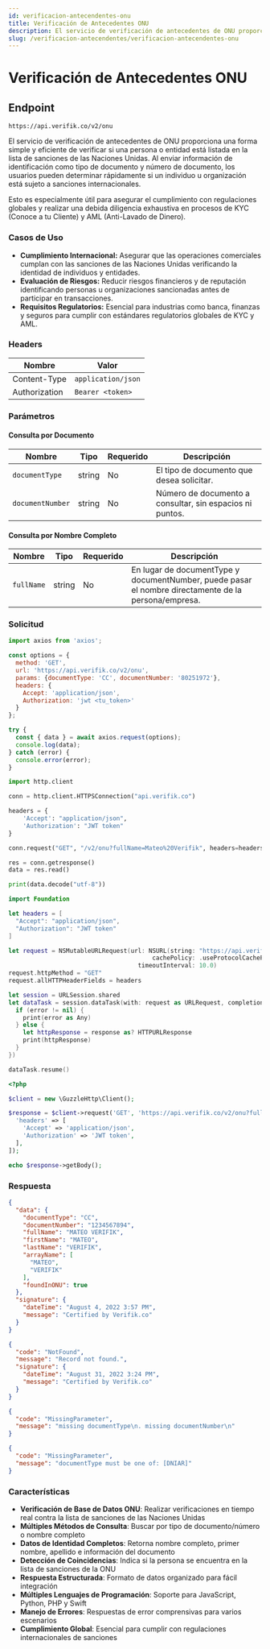 ```yaml
---
id: verificacion-antecendentes-onu
title: Verificación de Antecedentes ONU
description: El servicio de verificación de antecedentes de ONU proporciona una forma simple y eficiente de verificar si una persona o entidad está listada en la lista de sanciones de las Naciones Unidas. Al enviar información de identificación como tipo de documento y número de documento, los usuarios pueden determinar rápidamente si un individuo u organización está sujeto a sanciones internacionales.
slug: /verificacion-antecendentes/verificacion-antecendentes-onu
---
```



# Verificación de Antecedentes ONU

## Endpoint

```
https://api.verifik.co/v2/onu
```

El servicio de verificación de antecedentes de ONU proporciona una forma simple y eficiente de verificar si una persona o entidad está listada en la lista de sanciones de las Naciones Unidas. Al enviar información de identificación como tipo de documento y número de documento, los usuarios pueden determinar rápidamente si un individuo u organización está sujeto a sanciones internacionales.

Esto es especialmente útil para asegurar el cumplimiento con regulaciones globales y realizar una debida diligencia exhaustiva en procesos de KYC (Conoce a tu Cliente) y AML (Anti-Lavado de Dinero).

### Casos de Uso

- **Cumplimiento Internacional:** Asegurar que las operaciones comerciales cumplan con las sanciones de las Naciones Unidas verificando la identidad de individuos y entidades.
- **Evaluación de Riesgos:** Reducir riesgos financieros y de reputación identificando personas u organizaciones sancionadas antes de participar en transacciones.
- **Requisitos Regulatorios:** Esencial para industrias como banca, finanzas y seguros para cumplir con estándares regulatorios globales de KYC y AML.

### Headers

| Nombre         | Valor              |
| -------------- | ------------------ |
| Content-Type   | `application/json` |
| Authorization  | `Bearer <token>`   |

### Parámetros

#### Consulta por Documento

| Nombre             | Tipo   | Requerido | Descripción                                                                 |
| ------------------ | ------ | --------- | --------------------------------------------------------------------------- |
| `documentType`     | string | No        | El tipo de documento que desea solicitar.                                   |
| `documentNumber`   | string | No        | Número de documento a consultar, sin espacios ni puntos.                     |

#### Consulta por Nombre Completo

| Nombre       | Tipo   | Requerido | Descripción                                                                 |
| ------------ | ------ | --------- | --------------------------------------------------------------------------- |
| `fullName`   | string | No        | En lugar de documentType y documentNumber, puede pasar el nombre directamente de la persona/empresa. |

### Solicitud

<Tabs>
  <TabItem value="javascript" label="JavaScript">

```javascript
import axios from 'axios';

const options = {
  method: 'GET',
  url: 'https://api.verifik.co/v2/onu',
  params: {documentType: 'CC', documentNumber: '80251972'},
  headers: {
    Accept: 'application/json',
    Authorization: 'jwt <tu_token>'
  }
};

try {
  const { data } = await axios.request(options);
  console.log(data);
} catch (error) {
  console.error(error);
}
```

  </TabItem>
  <TabItem value="python" label="Python">

```python
import http.client

conn = http.client.HTTPSConnection("api.verifik.co")

headers = {
    'Accept': "application/json",
    'Authorization': "JWT token"
}

conn.request("GET", "/v2/onu?fullName=Mateo%20Verifik", headers=headers)

res = conn.getresponse()
data = res.read()

print(data.decode("utf-8"))
```

  </TabItem>
  <TabItem value="swift" label="Swift">

```swift
import Foundation

let headers = [
  "Accept": "application/json",
  "Authorization": "JWT token"
]

let request = NSMutableURLRequest(url: NSURL(string: "https://api.verifik.co/v2/onu?fullName=Mateo%20Verifik")! as URL,
                                        cachePolicy: .useProtocolCachePolicy,
                                    timeoutInterval: 10.0)
request.httpMethod = "GET"
request.allHTTPHeaderFields = headers

let session = URLSession.shared
let dataTask = session.dataTask(with: request as URLRequest, completionHandler: { (data, response, error) -> Void in
  if (error != nil) {
    print(error as Any)
  } else {
    let httpResponse = response as? HTTPURLResponse
    print(httpResponse)
  }
})

dataTask.resume()
```

  </TabItem>
  <TabItem value="php" label="PHP">

```php
<?php

$client = new \GuzzleHttp\Client();

$response = $client->request('GET', 'https://api.verifik.co/v2/onu?fullName=Mateo Verifik', [
  'headers' => [
    'Accept' => 'application/json',
    'Authorization' => 'JWT token',
  ],
]);

echo $response->getBody();
```

  </TabItem>
</Tabs>

### Respuesta

<Tabs>
  <TabItem value="200" label="200">

```json
{
  "data": {
    "documentType": "CC",
    "documentNumber": "1234567894",
    "fullName": "MATEO VERIFIK",
    "firstName": "MATEO",
    "lastName": "VERIFIK",
    "arrayName": [
      "MATEO",
      "VERIFIK"
    ],
    "foundInONU": true
  },
  "signature": {
    "dateTime": "August 4, 2022 3:57 PM",
    "message": "Certified by Verifik.co"
  }
}
```

  </TabItem>
  <TabItem value="404" label="404">

```json
{
  "code": "NotFound",
  "message": "Record not found.",
  "signature": {
    "dateTime": "August 31, 2022 3:24 PM",
    "message": "Certified by Verifik.co"
  }
}
```

  </TabItem>
  <TabItem value="409-1" label="409 (Parámetros Faltantes)">

```json
{
  "code": "MissingParameter",
  "message": "missing documentType\n. missing documentNumber\n"
}
```

  </TabItem>
  <TabItem value="409-2" label="409 (Tipo de Documento Inválido)">

```json
{
  "code": "MissingParameter",
  "message": "documentType must be one of: [DNIAR]"
}
```

  </TabItem>
</Tabs>

### Características

-   **Verificación de Base de Datos ONU**: Realizar verificaciones en tiempo real contra la lista de sanciones de las Naciones Unidas
-   **Múltiples Métodos de Consulta**: Buscar por tipo de documento/número o nombre completo
-   **Datos de Identidad Completos**: Retorna nombre completo, primer nombre, apellido e información del documento
-   **Detección de Coincidencias**: Indica si la persona se encuentra en la lista de sanciones de la ONU
-   **Respuesta Estructurada**: Formato de datos organizado para fácil integración
-   **Múltiples Lenguajes de Programación**: Soporte para JavaScript, Python, PHP y Swift
-   **Manejo de Errores**: Respuestas de error comprensivas para varios escenarios
-   **Cumplimiento Global**: Esencial para cumplir con regulaciones internacionales de sanciones
